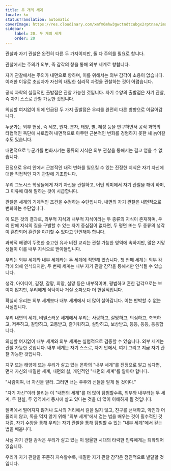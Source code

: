 ```yaml
---
title: 두 개의 세계
locale: ko
statusTranslation: automatic
coverImage: https://res.cloudinary.com/xmfm6mhw3gwctndtcubgx2rptnae/image/upload/v1740468922/small_cover_tratado_de_psicologia_revolucionaria_a4c0dca4e0.webp
sidebar:
    label: 20. 두 개의 세계
    order: 20
---
```

관찰과 자기 관찰은 완전히 다른 두 가지이지만, 둘 다 주의를 필요로 합니다.

관찰에서는 주의가 외부, 즉 감각의 창을 통해 외부 세계로 향합니다.

자기 관찰에서는 주의가 내면으로 향하며, 이를 위해서는 외부 감각이 소용이 없습니다. 이러한 이유로 초심자가 자신의 내밀한 심리적 과정을 관찰하는 것이 어렵습니다.

공식 과학의 실질적인 출발점은 관찰 가능한 것입니다. 자기 수양의 출발점은 자기 관찰, 즉 자기 스스로 관찰 가능한 것입니다.

의심할 여지없이 위에 언급된 두 가지 출발점은 우리를 완전히 다른 방향으로 이끌어갑니다.

누군가는 외부 현상, 즉 세포, 원자, 분자, 태양, 별, 혜성 등을 연구하면서 공식 과학의 타협적인 독단에 사로잡혀 내면적으로 아무런 근본적인 변화를 경험하지 못한 채 늙어갈 수도 있습니다.

내면적으로 누군가를 변화시키는 종류의 지식은 외부 관찰을 통해서는 결코 얻을 수 없습니다.

진정으로 우리 안에서 근본적인 내적 변화를 일으킬 수 있는 진정한 지식은 자기 자신에 대한 직접적인 자기 관찰에 기초합니다.

우리 그노시스 학생들에게 자기 자신을 관찰하고, 어떤 의미에서 자기 관찰을 해야 하며, 그 이유에 대해 말하는 것이 시급합니다.

관찰은 세계의 기계적인 조건을 수정하는 수단입니다. 내면의 자기 관찰은 내면적으로 변화하는 수단입니다.

이 모든 것의 결과로, 외부적 지식과 내부적 지식이라는 두 종류의 지식이 존재하며, 우리 안에 지식의 질을 구별할 수 있는 자기 중심점이 없다면, 두 평면 또는 두 종류의 생각이 혼합되어 혼란을 야기할 수 있다고 단언해야 합니다.

과학적 배경이 뚜렷한 숭고한 유사 비전 교리는 관찰 가능한 영역에 속하지만, 많은 지망생들이 이를 내부 지식으로 받아들입니다.

우리는 외부 세계와 내부 세계라는 두 세계에 직면해 있습니다. 첫 번째 세계는 외부 감각에 의해 인식되지만, 두 번째 세계는 내부 자기 관찰 감각을 통해서만 인식될 수 있습니다.

생각, 아이디어, 감정, 갈망, 희망, 실망 등은 내부적이며, 평범하고 흔한 감각으로는 보이지 않지만, 우리에게 식탁이나 거실 소파보다 더 현실적입니다.

확실히 우리는 외부 세계보다 내부 세계에서 더 많이 살아갑니다. 이는 반박할 수 없는 사실입니다.

우리 내면의 세계, 비밀스러운 세계에서 우리는 사랑하고, 갈망하고, 의심하고, 축복하고, 저주하고, 갈망하고, 고통받고, 즐거워하고, 실망하고, 보상받고, 등등, 등등, 등등합니다.

의심할 여지없이 내부 세계와 외부 세계는 실험적으로 검증할 수 있습니다. 외부 세계는 관찰 가능한 것입니다. 내부 세계는 자기 스스로, 자기 안에서, 여기 그리고 지금 자기 관찰 가능한 것입니다.

지구 또는 태양계 또는 우리가 살고 있는 은하의 "내부 세계"를 진정으로 알고 싶다면, 먼저 자신의 내밀한 세계, 내면의 삶, 개인적인 "내면의 세계"를 알아야 합니다.

"사람이여, 너 자신을 알라. 그러면 너는 우주와 신들을 알게 될 것이다."

"자기 자신"이라 불리는 이 "내면의 세계"를 더 많이 탐험할수록, 외부와 내부라는 두 세계, 두 현실, 두 영역에서 동시에 살고 있다는 것을 더 많이 이해하게 될 것입니다.

절벽에서 떨어지지 않거나 도시의 거리에서 길을 잃지 않고, 친구를 선택하고, 악인과 어울리지 않고, 독을 먹지 않기 위해 "외부 세계"에서 걷는 법을 배우는 것이 필수적인 것처럼, 자기 수양을 통해 우리는 자기 관찰을 통해 탐험할 수 있는 "내부 세계"에서 걷는 법을 배웁니다.

사실 자기 관찰 감각은 우리가 살고 있는 이 암울한 시대의 타락한 인류에게는 퇴화되어 있습니다.

우리가 자기 관찰을 꾸준히 지속할수록, 내밀한 자기 관찰 감각은 점진적으로 발달할 것입니다.

